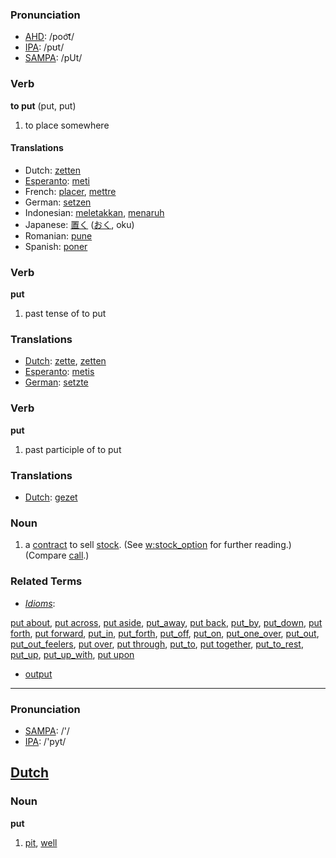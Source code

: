 === Pronunciation ===
*[[w:AHD|AHD]]: /poo͝t/
*[[w:IPA|IPA]]: /pʊt/
*[[w:SAMPA|SAMPA]]: /pUt/

=== Verb ===

'''to put''' (put, put)

# to place somewhere

==== Translations ====
*Dutch: [[zetten]]
*[[Esperanto]]: [[meti]]
*French: [[placer]], [[mettre]]
*German: [[setzen]]
*Indonesian: [[letak|meletakkan]], [[taruh|menaruh]]
*Japanese: [[置く]] ([[おく]], oku) 
*Romanian: [[pune]]
*Spanish: [[poner]]

=== Verb ===

'''put'''

# past tense of to put

=== Translations ===
*[[Dutch]]: [[zette]], [[zetten]]
*[[Esperanto]]: [[metis]]
*[[German]]: [[setzte]]

=== Verb ===

'''put'''

# past participle of to put

=== Translations ===
*[[Dutch]]: [[gezet]]

=== Noun ===
# a [[contract]] to sell [[stock]]. (See [[w:stock_option]] for further reading.) (Compare [[call]].)

===Related Terms===
*''[[Idiom]]s'':
[[put about]], [[put across]], [[put aside]], [[put_away]], [[put back]], [[put_by]], [[put_down]], [[put forth]], [[put forward]], [[put_in]], [[put_forth]], [[put_off]], [[put_on]], [[put_one_over]], [[put_out]], [[put_out_feelers]], [[put over]], [[put through]], [[put_to]], [[put together]], [[put_to_rest]], [[put_up]], [[put_up_with]], [[put upon]]
*[[output]]

----

=== Pronunciation ===
*[[w:SAMPA|SAMPA]]: /'/
*[[w:IPA|IPA]]: /'pyt/

==[[Dutch]]==

=== Noun ===

'''put'''

# [[pit]], [[well]]